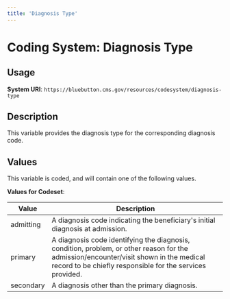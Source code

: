 ```yaml
---
title: 'Diagnosis Type'
---
```


# Coding System: Diagnosis Type

## Usage

**System URI**: `https://bluebutton.cms.gov/resources/codesystem/diagnosis-type`

## Description
This variable provides the diagnosis type for the corresponding diagnosis code.

## Values
This variable is coded, and will contain one of the following values.

**Values for Codeset**:

| Value     | Description                                                         |
|-----------|---------------------------------------------------------------------|
| admitting | A diagnosis code indicating the beneficiary's initial diagnosis at admission.                                |
| primary   | A diagnosis code identifying the diagnosis, condition, problem, or other reason for the admission/encounter/visit shown in the medical record to be chiefly responsible for the services provided.        |
| secondary | A diagnosis other than the primary diagnosis.|

